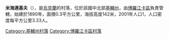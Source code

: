 {{coord|50|43|23|N|29|56|52|E|scale:30000|display=title}}

'''米海連基夫'''（{{lang-uk|Михайленків}}），是[[烏克蘭|烏克蘭]]的村落，位於該國中北部[[基輔州|基輔州]]，由[[博羅江卡區|博羅江卡區]]負責管轄，始建於1890年，面積0.3平方公里，海拔高度142米，2001年人口1，人口密度每平方公里3.33人。

{{DEFAULTSORT:Михайленків}}
[[Category:基輔州村落|Category:基輔州村落]]
[[Category:博羅江卡區村落|Category:博羅江卡區村落]]


{{Kiev-geo-stub}}